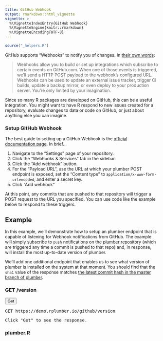 ```yaml
---
title: GitHub Webhook
output: rmarkdown::html_vignette
vignette: >
  %\VignetteIndexEntry{GitHub Webhook}
  %\VignetteEngine{knitr::rmarkdown}
  %\VignetteEncoding{UTF-8}
---
```


```r
source("_helpers.R")
```

GitHub supports "Webhooks" to notify you of changes. In <a href="https://developer.github.com/webhooks/" target="_blank">their own words</a>:

> Webhooks allow you to build or set up integrations which subscribe to certain events on GitHub.com. When one of those events is triggered, we’ll send a HTTP POST payload to the webhook’s configured URL. Webhooks can be used to update an external issue tracker, trigger CI builds, update a backup mirror, or even deploy to your production server. You’re only limited by your imagination.

Since so many R packages are developed on GitHub, this can be a useful integration. You might want to have R respond to new issues created for a repository, evaluate changes to data or code on GitHub, or just about anything else you can imagine.

### Setup GitHub Webhook

The best guide to setting up a GitHub Webhook is the <a href="https://developer.github.com/webhooks/" target="_blank">official documentation page</a>. In brief...

1. Navigate to the "Settings" page of your repository.
2. Click the "Webhooks & Services" tab in the sidebar.
3. Click the "Add webhook" button.
4. For the "Payload URL", use the URL at which your plumber POST endpoint is exposed, set the "Content type" to `application/x-www-form-urlencoded`, and enter a secret key.
5. Click "Add webhook"

At this point, any commits that are pushed to that repository will trigger a POST request to the URL you specified. You can use code like the example below to respond to these triggers.

## Example

In this example, we'll demonstrate how to setup an plumber endpoint that is capable of listening for Webhook notifications from GitHub. The example will simply subscribe to `push` notifications on the <a href="https://github.com/rstudio/plumber/" target="_blank">plumber repository</a> (which are triggered any time a commit is pushed to that repo) and, in response, will install the most up-to-date version of plumber.

We'll add one additional endpoint that enables us to see what version of plumber is installed on the system at that moment. You should find that the `sha1` value of the response matches <a href="https://github.com/rstudio/plumber/commits/master" target="_blank">the latest commit hash in the master branch of plumber</a>.


<div class="row">
<div class="col-md-6 right-border">
<h3 class="right-title fixed-width">GET /version</h3>
<div class="clear"></div>
<div class="row">
<div class="col-md-2">
<button id="post-btn" type="submit" class="btn btn-primary">Get</button>
</div>
<div class="col-md-10">
<pre>GET https://demo.rplumber.io/github/version</pre>
</div>
</div>

<pre id="get-result" class="empty-result">Click "Get" to see the response.</pre>


</div>
<div class="col-md-6">
<h3 class="fixed-width">plumber.R</h3>

```r
```

</div>
</div>


<script type="text/javascript">
  $(function(){
    function updateVersion(){
      $.get('https://demo.rplumber.io/github/version')
      .done(function(res){
        $('#get-result').text(JSON.stringify(res, null, 2)).removeClass('empty-result').fadeOut(100).fadeIn(100);
      })
      .fail(function(err){
        console.log(err);
      });
    }


    $('#post-btn').click(function(){
      updateVersion();
    });
    updateVersion();

  });
</script>
